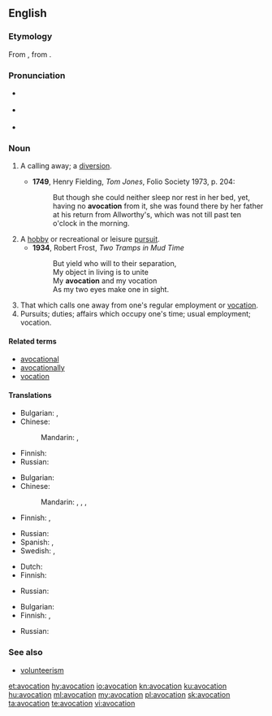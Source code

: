 ==English==
{{was wotd|2012|June|22}}
{{wikipedia}}

===Etymology===
From {{etyl|la|en}} {{m|la|āvocātiō||a distraction}}, from {{m|la|avocō||I call off, distract}}.

===Pronunciation===
* {{a|UK}} {{IPA|/avə(ʊ)ˈkeɪʃən/|lang=en}}
* {{a|US}} {{IPA|/ævoʊˈkeɪʃən/|/ævəˈkeɪʃən/|lang=en}}
* {{hyphenation|av|o|ca|tion|lang=en}}

===Noun===
{{en-noun}}

# {{label|en|obsolete}} A calling away; a [[diversion]].
#* '''1749''', Henry Fielding, ''Tom Jones'', Folio Society 1973, p. 204:
#*: But though she could neither sleep nor rest in her bed, yet, having no '''avocation''' from it, she was found there by her father at his return from Allworthy's, which was not till past ten o'clock in the morning.
# A [[hobby]] or recreational or leisure [[pursuit]].
#* '''1934''', Robert Frost, ''Two Tramps in Mud Time''
#*: But yield who will to their separation,
#*: My object in living is to unite
#*: My '''avocation''' and my vocation
#*: As my two eyes make one in sight.
# That which calls one away from one's regular employment or [[vocation]].
# Pursuits; duties; affairs which occupy one's time; usual employment; vocation.

====Related terms====
* [[avocational]]
* [[avocationally]]
* [[vocation]]

====Translations====
{{trans-top|calling away; diversion}}
* Bulgarian: {{t+|bg|развлечение}}, {{t|bg|странично занимание}}
* Chinese:
*: Mandarin: {{t|cmn|娛樂|sc=Hani}}, {{t+|cmn|娱乐|tr=yúlè|sc=Hani}}
{{trans-mid}}
* Finnish: {{t+|fi|juttu}}
* Russian: {{t+|ru|развлече́ние|n}}
{{trans-bottom}}

{{trans-top|hobby}}
* Bulgarian: {{t|bg|хоби}}
* Chinese:
*: Mandarin: {{t+|cmn|愛好|sc=Hani}}, {{t+|cmn|爱好|tr=àihào|sc=Hani}}, {{t+|cmn|興趣|sc=Hani}}, {{t+|cmn|兴趣|tr=xìngqù|sc=Hani}}
* Finnish: {{t+|fi|harrastus}}, {{t+|fi|juttu}}
{{trans-mid}}
* Russian: {{t+|ru|хо́бби|n}} {{qualifier|indeclinable}}
* Spanish: {{t+|es|pasatiempo|m}}, {{t+|es|afición|f}}
* Swedish: {{t|sv|fritidssysselsättning|c}}, {{t+|sv|hobby|c}}
{{trans-bottom}}

{{trans-top|that which calls one away from one's regular employment or vocation}}
* Dutch: {{t+|nl|afleiding}}
* Finnish: {{t+|fi|juttu}}
{{trans-mid}}
* Russian: {{t+|ru|развлече́ние|n}}
{{trans-bottom}}

{{trans-top|usual employment; vocation}}
* Bulgarian: {{t+|bg|призвание}}
* Finnish: {{t+|fi|työ}}, {{t+|fi|juttu}}
{{trans-mid}}
* Russian: {{t+|ru|призва́ние|n}}
{{trans-bottom}}

===See also===
* [[volunteerism]]

[[et:avocation]]
[[hy:avocation]]
[[io:avocation]]
[[kn:avocation]]
[[ku:avocation]]
[[hu:avocation]]
[[ml:avocation]]
[[my:avocation]]
[[pl:avocation]]
[[sk:avocation]]
[[ta:avocation]]
[[te:avocation]]
[[vi:avocation]]